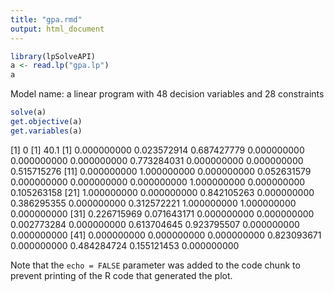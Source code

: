 ---
title: "gpa.rmd"
output: html_document
---

```{r}
library(lpSolveAPI)
a <- read.lp("gpa.lp")
a
```
Model name: 
  a linear program with 48 decision variables and 28 constraints

```{r}
solve(a)
get.objective(a)
get.variables(a)
```
[1] 0
[1] 40.1
 [1] 0.000000000 0.023572914 0.687427779 0.000000000 0.000000000 0.000000000 0.773284031 0.000000000 0.000000000 0.515715276
[11] 0.000000000 1.000000000 0.000000000 0.052631579 0.000000000 0.000000000 0.000000000 1.000000000 0.000000000 0.105263158
[21] 1.000000000 0.000000000 0.842105263 0.000000000 0.386295355 0.000000000 0.312572221 1.000000000 1.000000000 0.000000000
[31] 0.226715969 0.071643171 0.000000000 0.000000000 0.002773284 0.000000000 0.613704645 0.923795507 0.000000000 0.000000000
[41] 0.000000000 0.000000000 0.000000000 0.823093671 0.000000000 0.484284724 0.155121453 0.000000000


Note that the `echo = FALSE` parameter was added to the code chunk to prevent printing of the R code that generated the plot.
